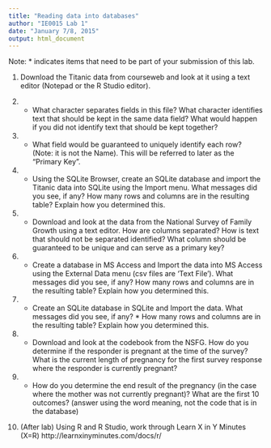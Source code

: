 ```yaml
---
title: "Reading data into databases"
author: "IE0015 Lab 1"
date: "January 7/8, 2015"
output: html_document
---
```


Note: * indicates items that need to be part of your submission of this lab.

1.  Download the Titanic data from courseweb and look at it using a text editor (Notepad or the R Studio editor).

2.  * What character separates fields in this file?  What character identifies text that should be kept in the same data field?  What would happen if you did not identify text that should be kept together?

3.  * What field would be guaranteed to uniquely identify each row? (Note: it is not the Name).  This will be referred to later as the "Primary Key".

4.  *  Using the SQLite Browser, create an SQLite database and import the Titanic data into SQLite using the Import menu.   What messages did you see, if any?  How many rows and columns are in the resulting table?  Explain how you determined this.

5.  * Download and look at the data from the National Survey of Family Growth using a text editor.  How are columns separated?  How is text that should not be separated identified? What column should be guaranteed to be unique and can serve as a primary key?

6.  * Create a database in MS Access and Import the data into MS Access using the External Data menu (csv files are 'Text File').  What messages did you see, if any? How many rows and columns are in the resulting table?  Explain how you determined this.

7.  *  Create an SQLite database in SQLite and Import the data. What messages did you see, if any? * How many rows and columns are in the resulting table?  Explain how you determined this.

8.  * Download and look at the codebook from the NSFG.  How do you determine if the responder is pregnant at the time of the survey?  What is the current length of pregnancy for the first survey response where the responder is currently pregnant?

9.  * How do you determine the end result of the pregnancy (in the case where the mother was not currently pregnant)?  What are the first 10 outcomes? (answer using the word meaning, not the code that is in the database)

10.  (After lab)  Using R and R Studio, work through Learn X in Y Minutes (X=R) http://learnxinyminutes.com/docs/r/
